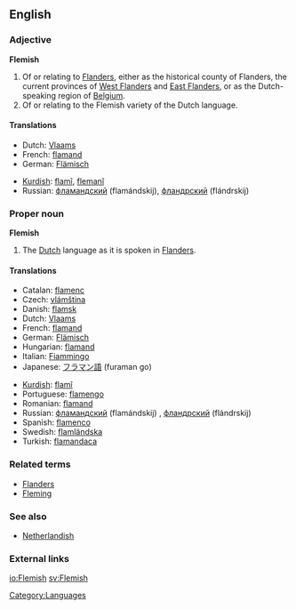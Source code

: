 ==English==

===Adjective===
{{wikipedia|Flanders}}
'''Flemish'''

# Of or relating to [[Flanders]], either as the historical county of Flanders, the current provinces of [[West Flanders]] and [[East Flanders]], or as the Dutch-speaking region of [[Belgium]].
# Of or relating to the Flemish variety of the Dutch language.

====Translations====
{{top}}
*Dutch: [[Vlaams]]
*French: [[flamand]]
*German: [[Flämisch]]
{{mid}}
*[[Kurdish]]: [[flamî]], [[flemanî]]
*Russian: [[фламандский]] (flamándskij), [[фландрский]] (flándrskij)
{{bottom}}

===Proper noun===
{{wikipedia|Flemish}}
'''Flemish'''

# The [[Dutch]] language as it is spoken in [[Flanders]].

====Translations====
{{top}}
*Catalan: [[flamenc]]
*Czech: [[vlámština]] {{f}}
*Danish: [[flamsk]]
*Dutch: [[Vlaams]] {{n}}
*French: [[flamand]] {{m}}
*German: [[Flämisch]] {{n}}
*Hungarian: [[flamand]]
*Italian: [[Fiammingo]] {{m}}
*Japanese: [[フラマン語]] (furaman go)
{{mid}}
*[[Kurdish]]: [[flamî]] {{f}}
*Portuguese: [[flamengo]] {{m}}
*Romanian: [[flamand]] {{m}}
*Russian: [[фламандский]] (flamándskij) {{m}}, [[фландрский]] (flándrskij) {{m}}
*Spanish: [[flamenco]] {{m}}
*Swedish: [[flamländska]]
*Turkish: [[flamandaca]]
{{bottom}}

===Related terms===
*[[Flanders]]
*[[Fleming]]

===See also===
* [[Netherlandish]]

===External links===
{{ethnologue|code=nld}}
{{ethnologue|lang=Vlaams|code=vls}}

[[Category:Languages]]

[[io:Flemish]]
[[sv:Flemish]]